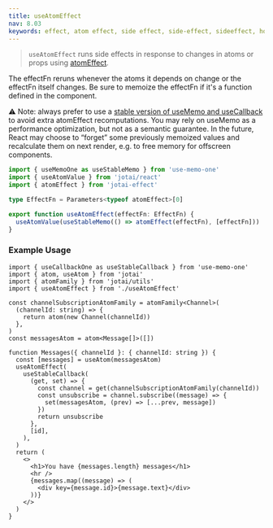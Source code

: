 ```yaml
---
title: useAtomEffect
nav: 8.03
keywords: effect, atom effect, side effect, side-effect, sideeffect, hook, useAtomEffect
---
```


> `useAtomEffect` runs side effects in response to changes in atoms or props using [atomEffect](../extensions/effect.mdx).

The effectFn reruns whenever the atoms it depends on change or the effectFn itself changes. Be sure to memoize the effectFn if it's a function defined in the component.

⚠️ Note: always prefer to use a [stable version of useMemo and useCallback](https://github.com/alexreardon/use-memo-one) to avoid extra atomEffect recomputations. You may rely on useMemo as a performance optimization, but not as a semantic guarantee. In the future, React may choose to “forget” some previously memoized values and recalculate them on next render, e.g. to free memory for offscreen components.

```ts
import { useMemoOne as useStableMemo } from 'use-memo-one'
import { useAtomValue } from 'jotai/react'
import { atomEffect } from 'jotai-effect'

type EffectFn = Parameters<typeof atomEffect>[0]

export function useAtomEffect(effectFn: EffectFn) {
  useAtomValue(useStableMemo(() => atomEffect(effectFn), [effectFn]))
}
```

### Example Usage

```tsx
import { useCallbackOne as useStableCallback } from 'use-memo-one'
import { atom, useAtom } from 'jotai'
import { atomFamily } from 'jotai/utils'
import { useAtomEffect } from './useAtomEffect'

const channelSubscriptionAtomFamily = atomFamily<Channel>(
  (channelId: string) => {
    return atom(new Channel(channelId))
  },
)
const messagesAtom = atom<Message[]>([])

function Messages({ channelId }: { channelId: string }) {
  const [messages] = useAtom(messagesAtom)
  useAtomEffect(
    useStableCallback(
      (get, set) => {
        const channel = get(channelSubscriptionAtomFamily(channelId))
        const unsubscribe = channel.subscribe((message) => {
          set(messagesAtom, (prev) => [...prev, message])
        })
        return unsubscribe
      },
      [id],
    ),
  )
  return (
    <>
      <h1>You have {messages.length} messages</h1>
      <hr />
      {messages.map((message) => (
        <div key={message.id}>{message.text}</div>
      ))}
    </>
  )
}
```

